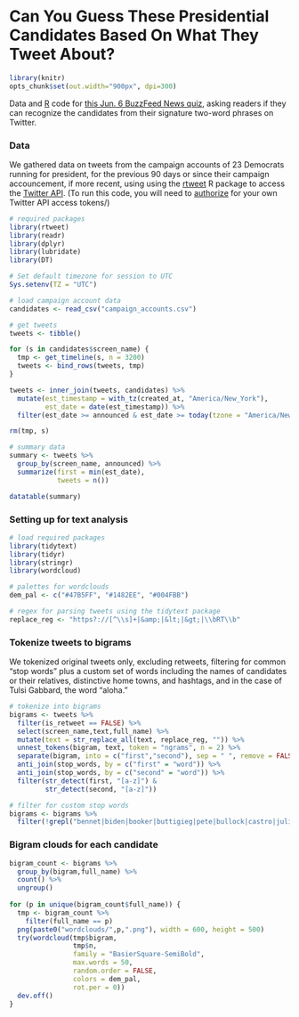 # Can You Guess These Presidential Candidates Based On What They Tweet About?

```r
library(knitr)
opts_chunk$set(out.width="900px", dpi=300)
```

Data and [R](https://www.r-project.org/) code for [this Jun. 6 BuzzFeed News quiz](https://www.buzzfeednews.com/article/peteraldhous/2020-election-democratic-primary-tweets), asking readers if they can recognize the candidates from their signature two-word phrases on Twitter.

### Data

We gathered data on tweets from the campaign accounts of 23 Democrats running for president, for the previous 90 days or since their campaign accouncement, if more recent, using using the [rtweet](https://rtweet.info/) R package to access the [Twitter API](https://developer.twitter.com/en/docs/api-reference-index). (To run this code, you will need to [authorize](https://rtweet.info/articles/auth.html) for your own Twitter API access tokens/)

```r
# required packages
library(rtweet)
library(readr)
library(dplyr)
library(lubridate)
library(DT)

# Set default timezone for session to UTC
Sys.setenv(TZ = "UTC")

# load campaign account data
candidates <- read_csv("campaign_accounts.csv")

# get tweets
tweets <- tibble()

for (s in candidates$screen_name) {
  tmp <- get_timeline(s, n = 3200)
  tweets <- bind_rows(tweets, tmp)
}

tweets <- inner_join(tweets, candidates) %>%
  mutate(est_timestamp = with_tz(created_at, "America/New_York"),
         est_date = date(est_timestamp)) %>%
  filter(est_date >= announced & est_date >= today(tzone = "America/New_York")-90)

rm(tmp, s)

# summary data
summary <- tweets %>%
  group_by(screen_name, announced) %>%
  summarize(first = min(est_date),
            tweets = n())

datatable(summary)
```

### Setting up for text analysis

```r
# load required packages
library(tidytext)
library(tidyr)
library(stringr)
library(wordcloud)

# palettes for wordclouds
dem_pal <- c("#47B5FF", "#1482EE", "#004FBB")

# regex for parsing tweets using the tidytext package
replace_reg <- "https?://[^\\s]+|&amp;|&lt;|&gt;|\\bRT\\b"
```


### Tokenize tweets to bigrams

We tokenized original tweets only, excluding retweets, filtering for common "stop words" plus a custom set of words including the names of candidates or their relatives, distinctive home towns, and hashtags, and in the case of Tulsi Gabbard, the word "aloha."

```r

# tokenize into bigrams
bigrams <- tweets %>%
  filter(is_retweet == FALSE) %>%
  select(screen_name,text,full_name) %>%
  mutate(text = str_replace_all(text, replace_reg, "")) %>%
  unnest_tokens(bigram, text, token = "ngrams", n = 2) %>%
  separate(bigram, into = c("first","second"), sep = " ", remove = FALSE) %>%
  anti_join(stop_words, by = c("first" = "word")) %>%
  anti_join(stop_words, by = c("second" = "word")) %>%
  filter(str_detect(first, "[a-z]") &
         str_detect(second, "[a-z]"))

# filter for custom stop words
bigrams <- bigrams %>%
  filter(!grepl("bennet|biden|booker|buttigieg|pete|bullock|castro|julian|deblasio|blasio|delaney|gabbard|aloha|tulsi|gillibrand|harris|hickenlooper|inslee|klobuchar|messam|wayne|moulton|o'rourke|orourke|beto|ryan|tim|sanders|swalwell|warren|williamson|yang|chirlane|caroline|san antonio|south bend|el paso",bigram))

```

### Bigram clouds for each candidate

```r
bigram_count <- bigrams %>%
  group_by(bigram,full_name) %>%
  count() %>%
  ungroup()
  
for (p in unique(bigram_count$full_name)) {
  tmp <- bigram_count %>%
    filter(full_name == p)
  png(paste0("wordclouds/",p,".png"), width = 600, height = 500)
  try(wordcloud(tmp$bigram,
                tmp$n,
                family = "BasierSquare-SemiBold",
                max.words = 50, 
                random.order = FALSE,
                colors = dem_pal,
                rot.per = 0))
  dev.off()
}
```

